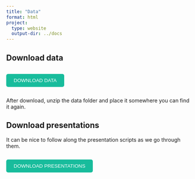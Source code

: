 ```yaml
---
title: "Data"
format: html
project:
  type: website
  output-dir: ../docs
---
```


## Download data

::: {style="display: flex; gap: 10px;"}
<a href="./Data.zip" download="Data.zip"> <button class="btn small-button" style="background-color: #18bc9c; color: white; border: none; padding: 10px 20px; border-radius: 5px;"> DOWNLOAD DATA </button> </a>
:::

After download, unzip the data folder and place it somewhere you can find it again. 

## Download presentations

It can be nice to follow along the presentation scripts as we go through them. 

::: {style="display: flex; gap: 10px;"}
<a href="./presentations.zip" download="presentations.zip"> <button class="btn small-button" style="background-color: #18bc9c; color: white; border: none; padding: 10px 20px; border-radius: 5px;"> DOWNLOAD PRESENTATIONS </button> </a>
:::
